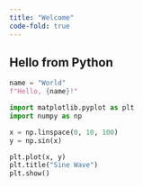 ```yaml
---
title: "Welcome"
code-fold: true
---
```


## Hello from Python

```python
name = "World"
f"Hello, {name}!"
```


```python

import matplotlib.pyplot as plt
import numpy as np

x = np.linspace(0, 10, 100)
y = np.sin(x)

plt.plot(x, y)
plt.title("Sine Wave")
plt.show()

```